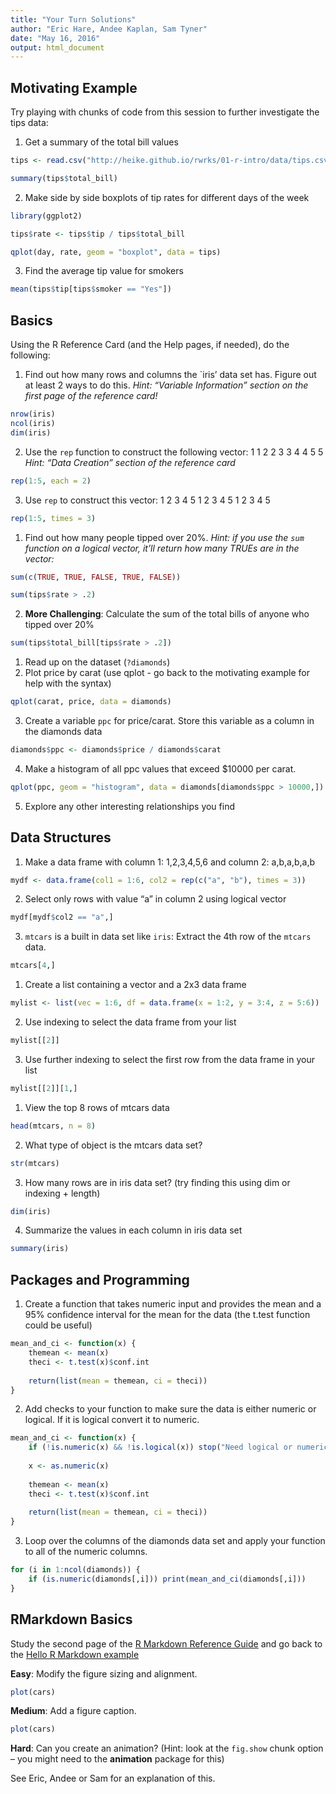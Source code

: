 ```yaml
---
title: "Your Turn Solutions"
author: "Eric Hare, Andee Kaplan, Sam Tyner"
date: "May 16, 2016"
output: html_document
---
```


## Motivating Example

Try playing with chunks of code from this session to further investigate the tips data:

1. Get a summary of the total bill values

```r
tips <- read.csv("http://heike.github.io/rwrks/01-r-intro/data/tips.csv")

summary(tips$total_bill)
```

2. Make side by side boxplots of tip rates for different days of the week

```r
library(ggplot2)

tips$rate <- tips$tip / tips$total_bill

qplot(day, rate, geom = "boxplot", data = tips)
```

3. Find the average tip value for smokers

```r
mean(tips$tip[tips$smoker == "Yes"])
```

## Basics

Using the R Reference Card (and the Help pages, if needed), do the following:

1. Find out how many rows and columns the `iris' data set has.  Figure out at least 2 ways to do this.
*Hint: "Variable Information" section on the first page of the reference card!*

```r
nrow(iris)
ncol(iris)
dim(iris)
```

2. Use the `rep` function to construct the following vector:  1 1 2 2 3 3 4 4 5 5
*Hint: "Data Creation" section of the reference card*

```r
rep(1:5, each = 2)
```

3. Use `rep` to construct this vector: 1 2 3 4 5 1 2 3 4 5 1 2 3 4 5

```r
rep(1:5, times = 3)
```

1. Find out how many people tipped over 20%.
*Hint: if you use the `sum` function on a logical vector, it'll return how many TRUEs are in the vector:*
```r
sum(c(TRUE, TRUE, FALSE, TRUE, FALSE))
```

```r
sum(tips$rate > .2)
```

2. **More Challenging**: Calculate the sum of the total bills of anyone who tipped over 20%

```r
sum(tips$total_bill[tips$rate > .2])
```

1. Read up on the dataset (`?diamonds`)
2. Plot price by carat (use qplot - go back to the motivating example for help with the syntax)

```r
qplot(carat, price, data = diamonds)
```

3. Create a variable `ppc` for price/carat. Store this variable as a column in the diamonds data

```r
diamonds$ppc <- diamonds$price / diamonds$carat
```

4. Make a histogram of all ppc values that exceed $10000 per carat.

```r
qplot(ppc, geom = "histogram", data = diamonds[diamonds$ppc > 10000,])
```

5. Explore any other interesting relationships you find

## Data Structures

1. Make a data frame with column 1: 1,2,3,4,5,6 and column 2: a,b,a,b,a,b

```r
mydf <- data.frame(col1 = 1:6, col2 = rep(c("a", "b"), times = 3))
```

2. Select only rows with value "a" in column 2 using logical vector

```r
mydf[mydf$col2 == "a",]
```

3. `mtcars` is a built in data set like `iris`: Extract the 4th row of the `mtcars` data.

```r
mtcars[4,]
```

1. Create a list containing a vector and a 2x3 data frame

```r
mylist <- list(vec = 1:6, df = data.frame(x = 1:2, y = 3:4, z = 5:6))
```

2. Use indexing to select the data frame from your list

```r
mylist[[2]]
```

3. Use further indexing to select the first row from the data frame in your list

```r
mylist[[2]][1,]
```

1. View the top 8 rows of mtcars data

```r
head(mtcars, n = 8)
```

2. What type of object is the mtcars data set?

```r
str(mtcars)
```

3. How many rows are in iris data set? (try finding this using dim or indexing + length)

```r
dim(iris)
```

4. Summarize the values in each column in iris data set

```r
summary(iris)
```

## Packages and Programming

1. Create a function that takes numeric input and provides the mean and a 95% confidence interval for the mean for the data (the t.test function could be useful)

```r
mean_and_ci <- function(x) {
    themean <- mean(x)
    theci <- t.test(x)$conf.int
    
    return(list(mean = themean, ci = theci))
}
```

2. Add checks to your function to make sure the data is either numeric or logical.  If it is logical convert it to numeric.

```r
mean_and_ci <- function(x) {
    if (!is.numeric(x) && !is.logical(x)) stop("Need logical or numeric data")
    
    x <- as.numeric(x)
    
    themean <- mean(x)
    theci <- t.test(x)$conf.int
    
    return(list(mean = themean, ci = theci))
}
```

3. Loop over the columns of the diamonds data set and apply your function to all of the numeric columns.

```r
for (i in 1:ncol(diamonds)) {
    if (is.numeric(diamonds[,i])) print(mean_and_ci(diamonds[,i]))
}
```

## RMarkdown Basics

Study the second page of the [R Markdown Reference Guide](rmarkdown-reference.pdf) and go back to the [Hello R Markdown example](hello_rmarkdown.Rmd)

**Easy**: Modify the figure sizing and alignment.

```r
plot(cars)
```

**Medium**: Add a figure caption.

```r
plot(cars)
```

**Hard**: Can you create an animation? (Hint: look at the `fig.show` chunk option -- you might need to the **animation** package for this)

See Eric, Andee or Sam for an explanation of this.
